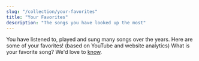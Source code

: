 ```yaml
---
slug: "/collection/your-favorites"
title: "Your Favorites"
description: "The songs you have looked up the most"
---
```


<Prose>
    You have listened to, played and sung many songs over the years. Here are some of your favorites! (based on YouTube and website analytics)
</Prose>

<SongCollection>
    <Song songSlug="let-your-heart-burn" />
    <Song songSlug="if-thou-lovest-me" />
    <Song songSlug="kindle-the-fire-of-love" />
    <Song songSlug="kuna-mtu" />
    <Song songSlug="ye-are-even-as-the-fire" />
    <Song songSlug="o-god-guide-me" />
    <Song songSlug="dame-un-corazon" />
    <Song songSlug="god-is-sufficient-unto-me" />
    <Song songSlug="blessed" />
</SongCollection>

<Prose>
    What is your favorite song? We'd love to <a href="/contact"> know</a>.
</Prose>